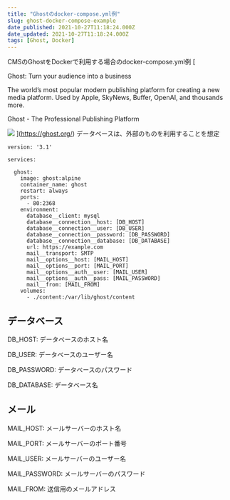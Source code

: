 ```yaml
---
title: "Ghostのdocker-compose.yml例"
slug: ghost-docker-compose-example
date_published: 2021-10-27T11:18:24.000Z
date_updated: 2021-10-27T11:18:24.000Z
tags: [Ghost, Docker]
---
```


CMSのGhostをDockerで利用する場合のdocker-compose.yml例
[

Ghost: Turn your audience into a business

The world’s most popular modern publishing platform for creating a new media platform. Used by Apple, SkyNews, Buffer, OpenAI, and thousands more.

Ghost - The Professional Publishing Platform

![](https://ghost.org/images/meta/ghost.png)
](https://ghost.org/)
データベースは、外部のものを利用することを想定

    version: '3.1'
    
    services:
    
      ghost:
        image: ghost:alpine
        container_name: ghost
        restart: always
        ports:
          - 80:2368
        environment:
          database__client: mysql
          database__connection__host: [DB_HOST]
          database__connection__user: [DB_USER]
          database__connection__password: [DB_PASSWORD]
          database__connection__database: [DB_DATABASE]
          url: https://example.com
          mail__transport: SMTP
          mail__options__host: [MAIL_HOST]
          mail__options__port: [MAIL_PORT]
          mail__options__auth__user: [MAIL_USER]
          mail__options__auth__pass: [MAIL_PASSWORD]
          mail__from: [MAIL_FROM]
        volumes:
          - ./content:/var/lib/ghost/content

## データベース

DB_HOST: データベースのホスト名

DB_USER: データベースのユーザー名

DB_PASSWORD: データベースのパスワード

DB_DATABASE: データベース名

## メール

MAIL_HOST: メールサーバーのホスト名

MAIL_PORT: メールサーバーのポート番号

MAIL_USER: メールサーバーのユーザー名

MAIL_PASSWORD: メールサーバーのパスワード

MAIL_FROM: 送信用のメールアドレス
